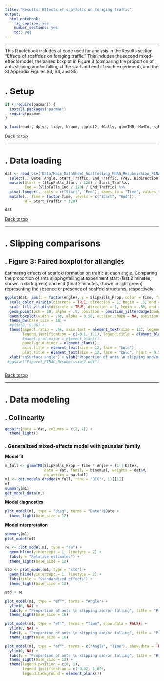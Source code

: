 ```yaml
---
title: "Results: Effects of scaffolds on foraging traffic"
output:
  html_notebook:
    fig_caption: yes
    number_sections: yes
    toc: yes
---
```


---

This R notebook includes all code used for analysis in the Results section "Effects of scaffolds on foraging traffic." This includes the second mixed-effects model, the paired boxplot in Figure 3 (comparing the proportion of ants slipping and/or falling at the start and end of each experiment), and the SI Appendix Figures S3, S4, and S5.

# . Setup

```r
if (!require(pacman)) {
  install.packages("pacman")
  require(pacman)
}

p_load(readr, dplyr, tidyr, broom, ggplot2, GGally, glmmTMB, MuMIn, sjPlot, viridis, DHARMa)
```

[Back to top]("#")

---

# . Data loading

```r
dat <- read_csv("Data/Main_DataSheet_Scaffolding_PNAS_Resubmission_FINAL.csv") %>%
  select(., Date, Angle, Start_Traffic, End_Traffic, Prey, Bidirection, SlipFalls_Start, SlipFalls_End) %>%
  mutate(Start = (SlipFalls_Start / 120) / Start_Traffic,
         End = (SlipFalls_End / 120) / End_Traffic) %>%
  pivot_longer(., cols = c("Start", "End"), names_to = "Time", values_to = "SlipFalls_Prop") %>%
  mutate(., Time = factor(Time, levels = c("Start", "End")),
         W = Start_Traffic * 120)

dat
```

[Back to top]("#")

---

# . Slipping comparisons

## . Figure 3: Paired boxplot for all angles

Estimating effects of scaffold formation on traffic at each angle. Comparing the proportion of ants slipping/falling at experiment start (first 2 minutes, shown in dark green) and end (final 2 minutes, shown in light green), representing the absence or presence of scaffold structures, respectively.

```r
ggplot(dat, aes(x = factor(Angle), y = SlipFalls_Prop, color = Time, fill = Time))  + 
  scale_color_viridis(discrete = TRUE, direction = 1, begin = .3, end = .7) +
  scale_fill_viridis(discrete = TRUE, direction = 1, begin = .59, end = .96) +
  geom_point(pch = 20, alpha = .8, position = position_jitterdodge(dodge.width = .7)) +
  geom_boxplot(width = .69, alpha = 0.58, outlier.shape = NA, position = position_dodge(width = 0.8)) +
  theme_bw(base_size = 18) +
  #ylim(0, 0.06) +
  theme(aspect.ratio = .66, axis.text = element_text(size = 12), legend.position = c(0, 1),
        legend.justification = c(-0.1, 1.1), legend.title = element_blank(),
        #panel.grid.major = element_blank(), 
        panel.grid.minor = element_blank(),
        axis.title = element_text(size = 12, face = "bold"),
        plot.title = element_text(size = 12, face = "bold", hjust = 0.5)) +
  xlab("\nSurface angle") + ylab("Proportion of ants \n slipping and/or falling")
 #ggsave("Figure3_FINAL_Resubmission2.pdf")
 

```

[Back to top]("#")

---

# . Data modeling

## . Collinearity

```r
ggpairs(data = dat, columns = c(2, 4)) +
  theme_light()
```

### . Generalized mixed-effects model with gaussian family

**Model fit**

```r
m_full <- glmmTMB(SlipFalls_Prop ~ Time * Angle + (1 | Date), 
                  data = dat, family = binomial, weights = dat$W,
                  na.action = na.fail)
m1 <- get.models(dredge(m_full, rank = "BIC"), 1)[[1]]
m1
summary(m1)
get_model_data(m1)


```

**Model diagnostics**

```r
plot_model(m1, type = "diag", terms = "Date")$Date +
  theme_light(base_size = 12)
```

**Model interpretation**

```r
summary(m1)
plot_model(m1)
```

```r
re <- plot_model(m1, type = "re") +
  geom_hline(yintercept = 1, linetype = 2) +
  labs(y = "Relative estimates") +
  theme_light(base_size = 12)
```

```r
std <- plot_model(m1, type = "std") +
  geom_hline(yintercept = 1, linetype = 2) +
  labs(title = "Standardized effects") +
  theme_light(base_size = 12)
```

```r
std + re
```


```r
plot_model(m1, type = "eff", terms = "Angle") +
  ylim(0, NA) +
  labs(y = "Proportion of ants \n slipping and/or falling", title = "Predicted proportion") +
  theme_light(base_size = 16)
```

```r
plot_model(m1, type = "eff", terms = "Time", show.data = FALSE) +
  ylim(0, NA) +
  labs(y = "Proportion of ants \n slipping and/or falling", title = "Predicted proportion") +
  theme_light(base_size = 16)
```

```r
plot_model(m1, type = "eff", terms = c("Angle", "Time"), show.data = TRUE) +
  ylim(0, NA) +
  labs(y = "Proportion of ants \n slipping and/or falling", title = "Predicted proportion") +
  theme_light(base_size = 12) +
  theme(legend.position = c(0, 1),
        legend.justification = c(-0.02, 1.02),
        legend.background = element_blank())
```

